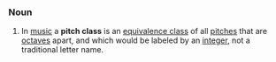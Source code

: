 ===Noun===
#In [[music]] a '''pitch class''' is an [[equivalence class]] of all [[pitch]]es that are [[octave]]s apart, and which would be labeled by an [[integer]], not a traditional letter name.